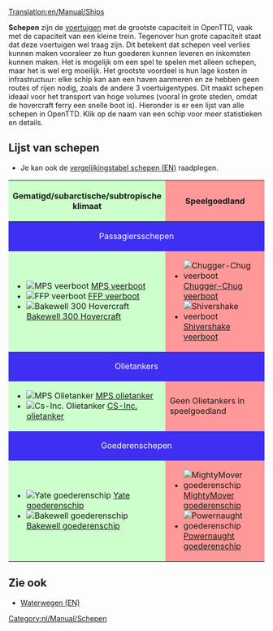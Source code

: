 [[Translation:en/Manual/Ships]]
{{nl/Manual/Inhoudsopgave}}

'''Schepen''' zijn de [[nl/Manual/Voertuigen|voertuigen]] met de grootste capaciteit in OpenTTD, vaak met de capaciteit van een kleine trein. Tegenover hun grote capaciteit staat dat deze voertuigen wel traag zijn. Dit betekent dat schepen veel verlies kunnen maken vooraleer ze hun goederen kunnen leveren en inkomsten kunnen maken. Het is mogelijk om een spel te spelen met alleen schepen, maar het is wel erg moeilijk. Het grootste voordeel is hun lage kosten in infrastructuur: elke schip kan aan een haven aanmeren en ze hebben geen routes of rijen nodig, zoals de andere 3 voertuigentypes. Dit maakt schepen ideaal voor het transport van hoge volumes (vooral in grote steden, omdat de hovercraft ferry een snelle boot is). Hieronder is er een lijst van alle schepen in OpenTTD. Klik op de naam van een schip voor meer statistieken en details.

==Lijst van schepen==
* Je kan ook de [[en/Manual/Base Set/Ships/Ship Comparison|vergelijkingstabel schepen (EN)]] raadplegen.

{|border="1" cellspacing="2" cellpadding="3" rules="all" style="margin:1em 1em 1em 0; border:solid 1px #AAAAAA;"
!width="50%" style="background: #ccffcc" | Gematigd/subarctische/subtropische klimaat
!width="50%" style="background: #ff9999" | Speelgoedland
|-
! colspan="2" style="background: #3e2ff3; color:white" align="center" | Passagiersschepen
|-
| style="background: #ccffcc" |
*[[File:en/Manual/Base Set/Ships/Ferry.png|MPS veerboot]] [[nl/Manual/Base Set/Ships/MPS veerboot|MPS veerboot]]
*[[File:en/Manual/Base Set/Ships/Ferry.png|FFP veerboot]] [[nl/Manual/Base Set/Ships/FFP veerboot|FFP veerboot]]
*[[File:en/Manual/Base Set/Ships/Hovercraft.png|Bakewell 300 Hovercraft]] [[nl/Manual/Base Set/Ships/Bakewell 300 Hovercraft|Bakewell 300 Hovercraft]]
| style="background: #ff9999" |
*[[File:en/Manual/Base Set/Ships/Toylandpassengership.png|Chugger-Chug veerboot]] [[nl/Manual/Base Set/Ships/Chugger-Chug veerboot|Chugger-Chug veerboot]]
*[[File:en/Manual/Base Set/Ships/Toylandpassengership.png|Shivershake veerboot]] [[nl/Manual/Base Set/Ships/Shivershake veerboot|Shivershake veerboot]]
|-
! colspan="2" style="background: #3e2ff3; color:white" align="center" | Olietankers
|-
| style="background: #ccffcc" |
*[[File:en/Manual/Base Set/Ships/Oiltanker ship.png|MPS Olietanker]] [[nl/Manual/Base Set/Ships/MPS olietanker|MPS olietanker]]
*[[File:en/Manual/Base Set/Ships/Oiltanker ship.png|Cs-Inc. Olietanker]] [[nl/Manual/Base Set/Ships/Cs-Inc. olietanker|CS-Inc. olietanker]]
| style="background: #ff9999" | Geen Olietankers in speelgoedland
|-
! colspan="2" style="background: #3e2ff3; color:white" align="center" | Goederenschepen
|-
| style="background: #ccffcc" |
*[[File:en/Manual/Base Set/Ships/CargoShip.png|Yate goederenschip]] [[nl/Manual/Base Set/Ships/Yate goederenschip|Yate goederenschip]]
*[[File:en/Manual/Base Set/Ships/CargoShip.png|Bakewell goederenschip]] [[nl/Manual/Base Set/Ships/Bakewell goederenschip|Bakewell goederenschip]]
| style="background: #ff9999" |
*[[File:en/Manual/Base Set/Ships/Toylandcargoship.png|MightyMover goederenschip]] [[en/Manual/Base Set/Ships/MightyMover Cargo Ship|MightyMover goederenschip]]
*[[File:en/Manual/Base Set/Ships/Toylandcargoship.png|Powernaught goederenschip]] [[en/Manual/Base Set/Ships/Powernaught Cargo Ship|Powernaught goederenschip]]
|}

==Zie ook==
*[[en/Manual/Waterway construction#operating-ships|Waterwegen (EN)]]


[[Category:nl/Manual/Schepen]]